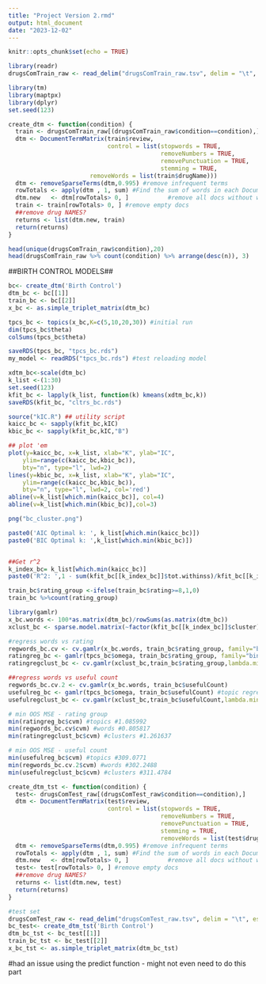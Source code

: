 ```yaml
---
title: "Project Version 2.rmd"
output: html_document
date: "2023-12-02"
---
```


```r
knitr::opts_chunk$set(echo = TRUE)
```

```r
library(readr)
drugsComTrain_raw <- read_delim("drugsComTrain_raw.tsv", delim = "\t", escape_double = FALSE,  trim_ws = TRUE)
```

```r
library(tm)
library(maptpx)
library(dplyr)
set.seed(123)

create_dtm <- function(condition) {
  train <- drugsComTrain_raw[(drugsComTrain_raw$condition==condition),]
  dtm <- DocumentTermMatrix(train$review,
                            control = list(stopwords = TRUE, 
                                           removeNumbers = TRUE,
                                           removePunctuation = TRUE,
                                           stemming = TRUE, 
					   removeWords = list(train$drugName)))
  dtm <- removeSparseTerms(dtm,0.995) #remove infrequent terms
  rowTotals <- apply(dtm , 1, sum) #Find the sum of words in each Document
  dtm.new   <- dtm[rowTotals> 0, ]           #remove all docs without words
  train <- train[rowTotals> 0, ] #remove empty docs
  ##remove drug NAMES?
  returns <- list(dtm.new, train)
  return(returns)
}
```

```r
head(unique(drugsComTrain_raw$condition),20)
head(drugsComTrain_raw %>% count(condition) %>% arrange(desc(n)), 3)
```

##BIRTH CONTROL MODELS##

```r
bc<- create_dtm('Birth Control')
dtm_bc <- bc[[1]]
train_bc <- bc[[2]]
x_bc <- as.simple_triplet_matrix(dtm_bc)
```

```r
tpcs_bc <- topics(x_bc,K=c(5,10,20,30)) #initial run
dim(tpcs_bc$theta)
colSums(tpcs_bc$theta)
```
```r
saveRDS(tpcs_bc, "tpcs_bc.rds")
my_model <- readRDS("tpcs_bc.rds") #test reloading model
```

```r
xdtm_bc<-scale(dtm_bc)
k_list <-(1:30)
set.seed(123)
kfit_bc <- lapply(k_list, function(k) kmeans(xdtm_bc,k))
saveRDS(kfit_bc, "cltrs_bc.rds")

source("kIC.R") ## utility script
kaicc_bc <- sapply(kfit_bc,kIC)
kbic_bc <- sapply(kfit_bc,kIC,"B")

## plot 'em
plot(y=kaicc_bc, x=k_list, xlab="K", ylab="IC", 
	ylim=range(c(kaicc_bc,kbic_bc)),
	bty="n", type="l", lwd=2)
lines(y=kbic_bc, x=k_list, xlab="K", ylab="IC", 
	ylim=range(c(kaicc_bc,kbic_bc)),
	bty="n", type="l", lwd=2, col='red')
abline(v=k_list[which.min(kaicc_bc)], col=4)
abline(v=k_list[which.min(kbic_bc)],col=3)

png("bc_cluster.png")

paste0('AIC Optimal k: ', k_list[which.min(kaicc_bc)])
paste0('BIC Optimal k: ',k_list[which.min(kbic_bc)])


##Get r^2
k_index_bc= k_list[which.min(kaicc_bc)]
paste0('R^2: ',1 - sum(kfit_bc[[k_index_bc]]$tot.withinss)/kfit_bc[[k_index_bc]]$totss)
```

```r
train_bc$rating_group <-ifelse(train_bc$rating>=8,1,0)
train_bc %>%count(rating_group)
```

```r
library(gamlr)
x_bc.words <- 100*as.matrix(dtm_bc)/rowSums(as.matrix(dtm_bc))
xclust_bc <- sparse.model.matrix(~factor(kfit_bc[[k_index_bc]]$cluster)) # cluster membership matrix

#regress words vs rating
regwords_bc.cv <- cv.gamlr(x_bc.words, train_bc$rating_group, family="binomial")
ratingreg_bc <- gamlr(tpcs_bc$omega, train_bc$rating_group, family="binomial") #topic regression
ratingregclust_bc <- cv.gamlr(xclust_bc,train_bc$rating_group,lambda.min.ratio=1e-5,family="binomial")

##regress words vs useful count
regwords_bc.cv.2 <- cv.gamlr(x_bc.words, train_bc$usefulCount)
usefulreg_bc <- gamlr(tpcs_bc$omega, train_bc$usefulCount) #topic regression
usefulregclust_bc <- cv.gamlr(xclust_bc,train_bc$usefulCount,lambda.min.ratio=1e-5)

```

```r
# min OOS MSE - rating group
min(ratingreg_bc$cvm) #topics #1.085992
min(regwords_bc.cv$cvm) #words #0.805817
min(ratingregclust_bc$cvm) #clusters #1.261637

# min OOS MSE - useful count
min(usefulreg_bc$cvm) #topics #309.0771
min(regwords_bc.cv.2$cvm) #words #302.2488
min(usefulregclust_bc$cvm) #clusters #311.4784
```
```r
create_dtm_tst <- function(condition) {
  test<- drugsComTest_raw[(drugsComTest_raw$condition==condition),]
  dtm <- DocumentTermMatrix(test$review,
                            control = list(stopwords = TRUE, 
                                           removeNumbers = TRUE,
                                           removePunctuation = TRUE,
                                           stemming = TRUE, 
                                           removeWords = list(test$drugName) ))
  dtm <- removeSparseTerms(dtm,0.995) #remove infrequent terms
  rowTotals <- apply(dtm , 1, sum) #Find the sum of words in each Document
  dtm.new   <- dtm[rowTotals> 0, ]           #remove all docs without words
  test<- test[rowTotals> 0, ] #remove empty docs
  ##remove drug NAMES?
  returns <- list(dtm.new, test)
  return(returns)
}

```

```r
#test set
drugsComTest_raw <- read_delim("drugsComTest_raw.tsv", delim = "\t", escape_double = FALSE,  trim_ws = TRUE)
bc_test<- create_dtm_tst('Birth Control')
dtm_bc_tst <- bc_test[[1]]
train_bc_tst <- bc_test[[2]]
x_bc_tst <- as.simple_triplet_matrix(dtm_bc_tst)
```
#had an issue using the predict function - might not even need to do this part
